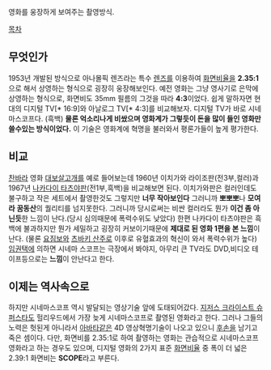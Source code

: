 영화를 웅장하게 보여주는 촬영방식.

[[목차]]

== 무엇인가 ==
1953년 개발된 방식으로 아나몰픽 렌즈라는 특수 [[렌즈]]를 이용하여 [[화면비율]]을 '''2.35:1'''으로 해서 상영하는 형식으로 굉장히 웅장해보인다. 
예전 영화는 그냥 영사기로 은막에 상영하는 형식으로, 화면비도 35mm 필름의 그것을 따라 '''4:3'''이었다. 쉽게 말하자면 현대의 디지털 TV[* 16:9]와 아날로그 TV[* 4:3]를 비교해보자. 디지털 TV가 바로 시네마스코프다. (흑백) '''물론 억소리나게 비쌌으며 영화계가 그렇듯이 돈을 많이 들인 영화만 쓸수있는 방식이었다.''' 이 기술은 영화계에 혁명을 불러와서 평론가들이 높게 평가한다.

== 비교 ==
[[찬바라]] 영화 [[대보살고개]]를 예로 들어보는데 1960년 이치가와 라이조판(전3부,컬러)과 1967년 [[나카다이 타츠야]]판(전1부,흑백)을 비교해보면 된다. 이치가와판은 컬러인데도 불구하고 작은 세트에서 촬영한것도 그렇지만 '''너무 작아보인다''' 그러니까 '''뽀뽀뽀'''나 '''모여라 꿈동산'''의 퀄리티를 넘지못한다. 그러니까 당시로써는 비싼 컬러라도 뭔가 '''이건 좀 아닌듯'''한 느낌이 난다.(당시 심의때문에 폭력수위도 낮았다) 한편 나카다이 타츠야판은 흑백에 불과하지만 뭔가 세밀하고 굉장히 커보이기때문에 '''제대로 된 영화 1편을 본 느낌'''이 난다.
(물론 [[요짐보]]와 [[츠바키 산주로]] 이후로 유혈효과의 혁신이 와서 폭력수위가 높다) [[임권택]]에 의하면 시네마 스코프는 극장에서 봐야지, 아무리 큰 TV라도 DVD,비디오 테이프등으로는 '''느낌'''이 안난다고 한다.

== 이제는 역사속으로 ==
하지만 시네마스코프 역시 발달되는 영상기술 앞에 도태되어갔다. [[지저스 크라이스트 슈퍼스타]]도 헐리우드에서 가장 늦게 시네마스코프로 촬영된 영화라고 한다. 그러나 그들의 노력은 헛된게 아니라서 [[아바타]]같은 4D 영상혁명기술이 나오고 있으니 [[후손]]을 남기고 죽은 셈이다. 다만, 화면비를 2.35:1로 하여 촬영하는 영화는 관습적으로 시네마스코프 영화라고 하는 경우도 있으며, 디지털 영화의 2가지 표준 [[화면비율]] 중 폭이 더 넓은 2.39:1 화면비는 '''SCOPE'''라고 부른다.

